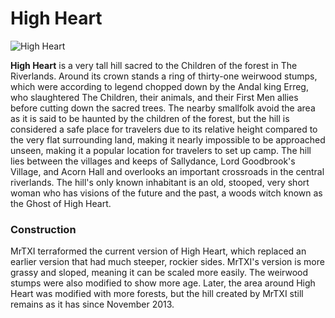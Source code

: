 

# High Heart

<Image src="https://cdn.sanity.io/images/1as7cn02/production/67ed2ea87112fa31782bc00e3415d93687780e84-1920x1017.jpg?w=976&h=350&fit=crop&crop=center&auto=format" alt="High Heart" width={976} height={350}  />

<ProjectDetails
  floatRight
  region="Riverlands"
  house=""
  type="Landmark"
  status="Completed"
  warp="/warp highheart"
  projectLead="MrTXI"
  dateStarted="November 24, 2013"
  dateCompleted="November 24, 2013"
/>

**High Heart** is a very tall hill sacred to the Children of the forest in The Riverlands. Around its crown stands a ring of thirty-one weirwood stumps, which were according to legend chopped down by the Andal king Erreg, who slaughtered The Children, their animals, and their First Men allies before cutting down the sacred trees. The nearby smallfolk avoid the area as it is said to be haunted by the children of the forest, but the hill is considered a safe place for travelers due to its relative height compared to the very flat surrounding land, making it nearly impossible to be approached unseen, making it a popular location for travelers to set up camp. The hill lies between the villages and keeps of Sallydance, Lord Goodbrook's Village, and Acorn Hall and overlooks an important crossroads in the central riverlands. The hill's only known inhabitant is an old, stooped, very short woman who has visions of the future and the past, a woods witch known as the Ghost of High Heart.

### Construction

MrTXI terraformed the current version of High Heart, which replaced an earlier version that had much steeper, rockier sides. MrTXI's version is more grassy and sloped, meaning it can be scaled more easily. The weirwood stumps were also modified to show more age. Later, the area around High Heart was modified with more forests, but the hill created by MrTXI still remains as it has since November 2013.